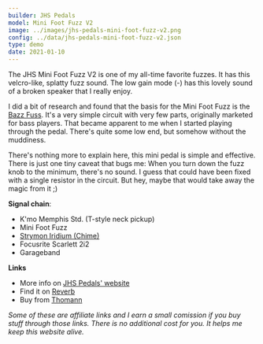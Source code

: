 ```yaml
---
builder: JHS Pedals
model: Mini Foot Fuzz V2
image: ../images/jhs-pedals-mini-foot-fuzz-v2.png
config: ../data/jhs-pedals-mini-foot-fuzz-v2.json
type: demo
date: 2021-01-10
---
```


The JHS Mini Foot Fuzz V2 is one of my all-time favorite fuzzes. It has this velcro-like, splatty fuzz sound. The low gain mode (-) has this lovely sound of a broken speaker that I really enjoy.

I did a bit of research and found that the basis for the Mini Foot Fuzz is the [Bazz Fuss](http://home-wrecker.com/bazz.html). It's a very simple circuit with very few parts, originally marketed for bass players. That became apparent to me when I started playing through the pedal. There's quite some low end, but somehow without the muddiness.

There's nothing more to explain here, this mini pedal is simple and effective. There is just one tiny caveat that bugs me: When you turn down the fuzz knob to the minimum, there's no sound. I guess that could have been fixed with a single resistor in the circuit. But hey, maybe that would take away the magic from it ;)

**Signal chain**:

- K'mo Memphis Std. (T-style neck pickup)
- Mini Foot Fuzz
- [Strymon Iridium (Chime)](/demos/strymon-iridium)
- Focusrite Scarlett 2i2
- Garageband

**Links**

- More info on [JHS Pedals' website](https://www.jhspedals.info/mini-foot-fuzz-v2)
- Find it on [Reverb](https://reverb.grsm.io/loopydemos-jhs-mini-foot-fuzz)
- Buy from [Thomann](https://www.thomann.de/intl/jhs_pedals_mini_foot_fuzz_v2.htm?partner_id=15606)

_Some of these are affiliate links and I earn a small comission if you buy stuff through those links. There is no additional cost for you. It helps me keep this website alive._
